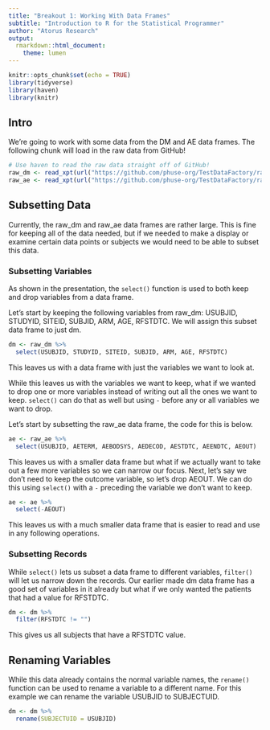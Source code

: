 ```yaml
---
title: "Breakout 1: Working With Data Frames"
subtitle: "Introduction to R for the Statistical Programmer"
author: "Atorus Research"
output:
  rmarkdown::html_document:
    theme: lumen
---
```


```r
knitr::opts_chunk$set(echo = TRUE)
library(tidyverse)
library(haven)
library(knitr)
```

## Intro

We're going to work with some data from the DM and AE data frames.  The following chunk will load in the raw data from GitHub!

```r
# Use haven to read the raw data straight off of GitHub!
raw_dm <- read_xpt(url("https://github.com/phuse-org/TestDataFactory/raw/main/Updated/TDF_SDTM/dm.xpt"))
raw_ae <- read_xpt(url("https://github.com/phuse-org/TestDataFactory/raw/main/Updated/TDF_SDTM/ae.xpt"))
```

## Subsetting Data

Currently, the raw_dm and raw_ae data frames are rather large.  This is fine for keeping all of the data needed, but if we needed to make a display or examine certain data points or subjects we would need to be able to subset this data.  

### Subsetting Variables

As shown in the presentation, the `select()` function is used to both keep and drop variables from a data frame.

Let's start by keeping the following variables from raw_dm: USUBJID, STUDYID, SITEID, SUBJID, ARM, AGE, RFSTDTC.  We will assign this subset data frame to just dm.

```r
dm <- raw_dm %>% 
  select(USUBJID, STUDYID, SITEID, SUBJID, ARM, AGE, RFSTDTC)
```

This leaves us with a data frame with just the variables we want to look at.  

While this leaves us with the variables we want to keep, what if we wanted to drop one or more variables instead of writing out all the ones we want to keep.  `select()` can do that as well but using `-` before any or all variables we want to drop.

Let's start by subsetting the raw_ae data frame, the code for this is below.

```r
ae <- raw_ae %>% 
  select(USUBJID, AETERM, AEBODSYS, AEDECOD, AESTDTC, AEENDTC, AEOUT)
```

This leaves us with a smaller data frame but what if we actually want to take out a few more variables so we can narrow our focus.  Next, let's say we don't need to keep the outcome variable, so let's drop AEOUT.  We can do this using `select()` with a `-` preceding the variable we don't want to keep.

```r
ae <- ae %>% 
  select(-AEOUT)
```

This leaves us with a much smaller data frame that is easier to read and use in any following operations.

### Subsetting Records

While `select()` lets us subset a data frame to different variables, `filter()` will let us narrow down the records.  Our earlier made dm data frame has a good set of variables in it already but what if we only wanted the patients that had a value for RFSTDTC.

```r
dm <- dm %>% 
  filter(RFSTDTC != "")
```

This gives us all subjects that have a RFSTDTC value.

## Renaming Variables

While this data already contains the normal variable names, the `rename()` function can be used to rename a variable to a different name.  For this example we can rename the variable USUBJID to SUBJECTUID.

```r
dm <- dm %>% 
  rename(SUBJECTUID = USUBJID)
```





